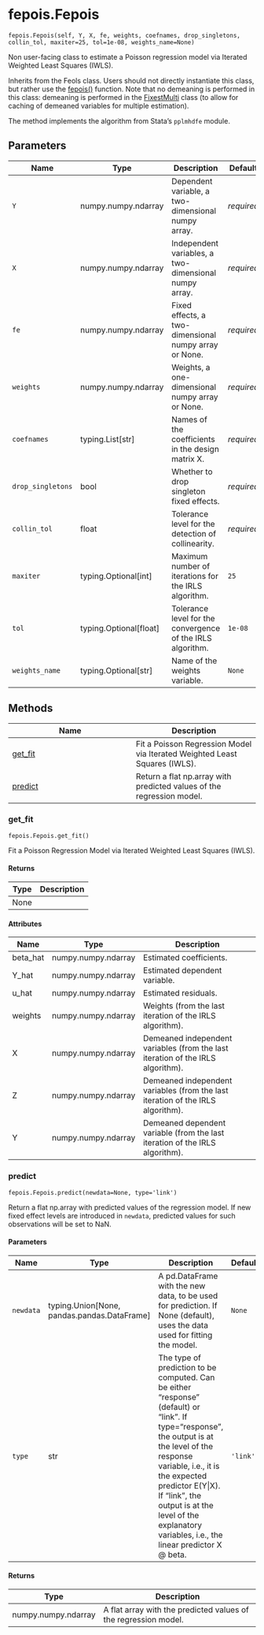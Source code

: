 # fepois.Fepois { #pyfixest.fepois.Fepois }

`fepois.Fepois(self, Y, X, fe, weights, coefnames, drop_singletons, collin_tol, maxiter=25, tol=1e-08, weights_name=None)`

Non user-facing class to estimate a Poisson regression model via Iterated Weighted Least Squares (IWLS).

Inherits from the Feols class. Users should not directly instantiate this class,
but rather use the [fepois()](/reference/estimation.fepois.qmd) function. Note that
no demeaning is performed in this class: demeaning is performed in the
[FixestMulti](/reference/estimation.fixest_multi.qmd) class (to allow for caching
of demeaned variables for multiple estimation).

The method implements the algorithm from Stata's `pplmhdfe` module.

## Parameters

| Name              | Type                     | Description                                                | Default    |
|-------------------|--------------------------|------------------------------------------------------------|------------|
| `Y`               | numpy.numpy.ndarray      | Dependent variable, a two-dimensional numpy array.         | _required_ |
| `X`               | numpy.numpy.ndarray      | Independent variables, a two-dimensional numpy array.      | _required_ |
| `fe`              | numpy.numpy.ndarray      | Fixed effects, a two-dimensional numpy array or None.      | _required_ |
| `weights`         | numpy.numpy.ndarray      | Weights, a one-dimensional numpy array or None.            | _required_ |
| `coefnames`       | typing.List\[str\]       | Names of the coefficients in the design matrix X.          | _required_ |
| `drop_singletons` | bool                     | Whether to drop singleton fixed effects.                   | _required_ |
| `collin_tol`      | float                    | Tolerance level for the detection of collinearity.         | _required_ |
| `maxiter`         | typing.Optional\[int\]   | Maximum number of iterations for the IRLS algorithm.       | `25`       |
| `tol`             | typing.Optional\[float\] | Tolerance level for the convergence of the IRLS algorithm. | `1e-08`    |
| `weights_name`    | typing.Optional\[str\]   | Name of the weights variable.                              | `None`     |

## Methods

| Name | Description |
| --- | --- |
| [get_fit](#pyfixest.fepois.Fepois.get_fit) | Fit a Poisson Regression Model via Iterated Weighted Least Squares (IWLS). |
| [predict](#pyfixest.fepois.Fepois.predict) | Return a flat np.array with predicted values of the regression model. |

### get_fit { #pyfixest.fepois.Fepois.get_fit }

`fepois.Fepois.get_fit()`

Fit a Poisson Regression Model via Iterated Weighted Least Squares (IWLS).

#### Returns

| Type   | Description   |
|--------|---------------|
| None   |               |

#### Attributes

| Name     | Type                | Description                                                                     |
|----------|---------------------|---------------------------------------------------------------------------------|
| beta_hat | numpy.numpy.ndarray | Estimated coefficients.                                                         |
| Y_hat    | numpy.numpy.ndarray | Estimated dependent variable.                                                   |
| u_hat    | numpy.numpy.ndarray | Estimated residuals.                                                            |
| weights  | numpy.numpy.ndarray | Weights (from the last iteration of the IRLS algorithm).                        |
| X        | numpy.numpy.ndarray | Demeaned independent variables (from the last iteration of the IRLS algorithm). |
| Z        | numpy.numpy.ndarray | Demeaned independent variables (from the last iteration of the IRLS algorithm). |
| Y        | numpy.numpy.ndarray | Demeaned dependent variable (from the last iteration of the IRLS algorithm).    |

### predict { #pyfixest.fepois.Fepois.predict }

`fepois.Fepois.predict(newdata=None, type='link')`

Return a flat np.array with predicted values of the regression model.
If new fixed effect levels are introduced in `newdata`, predicted values for such observations
will be set to NaN.

#### Parameters

| Name      | Type                                          | Description                                                                                                                                                                                                                                                                                                        | Default   |
|-----------|-----------------------------------------------|--------------------------------------------------------------------------------------------------------------------------------------------------------------------------------------------------------------------------------------------------------------------------------------------------------------------|-----------|
| `newdata` | typing.Union\[None, pandas.pandas.DataFrame\] | A pd.DataFrame with the new data, to be used for prediction. If None (default), uses the data used for fitting the model.                                                                                                                                                                                          | `None`    |
| `type`    | str                                           | The type of prediction to be computed. Can be either "response" (default) or "link". If type="response", the output is at the level of the response variable, i.e., it is the expected predictor E(Y\|X). If "link", the output is at the level of the explanatory variables, i.e., the linear predictor X @ beta. | `'link'`  |

#### Returns

| Type                | Description                                                     |
|---------------------|-----------------------------------------------------------------|
| numpy.numpy.ndarray | A flat array with the predicted values of the regression model. |